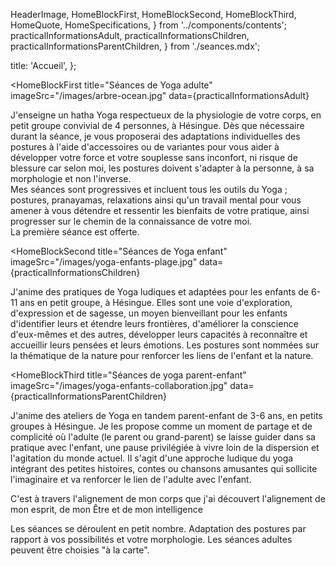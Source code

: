   HeaderImage,
  HomeBlockFirst,
  HomeBlockSecond,
  HomeBlockThird,
  HomeQuote,
  HomeSpecifications,
} from '../components/contents';
  practicalInformationsAdult,
  practicalInformationsChildren,
  practicalInformationsParentChildren,
} from './seances.mdx';

  title: 'Accueil',
};

<HeaderImage title="Yoga Sof" subtitle="Pratique du Yoga à Hésingue" />

<HomeBlockFirst
  title="Séances de Yoga adulte"
  imageSrc="/images/arbre-ocean.jpg"
  data={practicalInformationsAdult}
>
  J'enseigne un hatha Yoga respectueux de la physiologie de votre corps, en petit groupe convivial de 4 personnes, à
  Hésingue. Dès que nécessaire durant la séance, je vous proposerai des adaptations individuelles des postures à l'aide
  d'accessoires ou de variantes pour vous aider à développer votre force et votre souplesse sans inconfort, ni risque de
  blessure car selon moi, les postures doivent s'adapter à la personne, à sa morphologie et non l'inverse.<br />
  Mes séances sont progressives et incluent tous les outils du Yoga ; postures, pranayamas, relaxations ainsi qu'un
  travail mental pour vous amener à vous détendre et ressentir les bienfaits de votre pratique, ainsi progresser sur le
  chemin de la connaissance de votre moi.<br />
  La première séance est offerte.
</HomeBlockFirst>

<HomeBlockSecond
  title="Séances de Yoga enfant"
  imageSrc="/images/yoga-enfants-plage.jpg"
  data={practicalInformationsChildren}
>
  J'anime des pratiques de Yoga ludiques et adaptées pour les enfants de 6-11 ans en petit groupe, à Hésingue. Elles
  sont une voie d'exploration, d'expression et de sagesse, un moyen bienveillant pour les enfants d'identifier leurs et
  étendre leurs frontières, d'améliorer la conscience d'eux-mêmes et des autres, développer leurs capacités à
  reconnaître et accueillir leurs pensées et leurs émotions. Les postures sont nommées sur la thématique de la nature
  pour renforcer les liens de l'enfant et la nature.
</HomeBlockSecond>

<HomeBlockThird
  title="Séances de yoga parent-enfant"
  imageSrc="/images/yoga-enfants-collaboration.jpg"
  data={practicalInformationsParentChildren}
>
  J'anime des ateliers de Yoga en tandem parent-enfant de 3-6 ans, en petits groupes à Hésingue. Je les propose comme un
  moment de partage et de complicité où l'adulte (le parent ou grand-parent) se laisse guider dans sa pratique avec
  l'enfant, une pause privilégiée à vivre loin de la dispersion et l'agitation du monde actuel. Il s'agit d'une approche
  ludique du yoga intégrant des petites histoires, contes ou chansons amusantes qui sollicite l'imaginaire et va
  renforcer le lien de l'adulte avec l'enfant.
</HomeBlockThird>

<HomeQuote author="Sri B.K.S Iyengar">C'est à travers l'alignement de mon corps que j'ai découvert l'alignement de mon
  esprit, de mon Être et de mon intelligence</HomeQuote>

<HomeSpecifications>
  <HomeSpecifications.Item title="Effectifs réduits" icon={BsFillPeopleFill}>Les séances se déroulent en petit nombre.</HomeSpecifications.Item>
  <HomeSpecifications.Item title="Personnalisation" icon={BsStars}>Adaptation des postures par rapport à vos possibilités et votre morphologie.</HomeSpecifications.Item>
  <HomeSpecifications.Item title="Flexibilité" icon={BsFillCalendarWeekFill}>Les séances adultes peuvent être choisies "à la carte".</HomeSpecifications.Item>
</HomeSpecifications>

